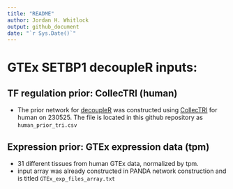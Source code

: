 ```yaml
---
title: "README"
author: Jordan H. Whitlock
output: github_document
date: "`r Sys.Date()`"
---
```


# GTEx SETBP1 decoupleR inputs: 

## TF regulation prior: CollecTRI (human)
* The prior network for [decoupleR](https://saezlab.github.io/decoupleR/) was constructed using [CollecTRI](https://github.com/saezlab/CollecTRI) for human on 230525. The file is located in this github repository as `human_prior_tri.csv`


## Expression prior: GTEx expression data (tpm)
* 31 different tissues from human GTEx data, normalized by tpm. 
* input array was already constructed in PANDA network construction and is titled `GTEx_exp_files_array.txt`